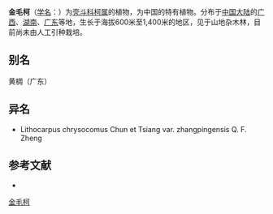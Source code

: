 {{Speciesbox
| name = 金毛柯
| status = 
| status_system = 
| image =
| genus = Lithocarpus
| species = chrysocomus
| authority = Chun et [[蒋英_(植物学家)|Tsiang]]
}}

'''金毛柯'''（[[学名|学名]]：{{lang|la|''Lithocarpus chrysocomus''}}）为[[壳斗科|壳斗科]][[柯属|柯属]]的植物，为中国的特有植物。分布于[[中国大陆|中国大陆]]的[[广西|广西]]、[[湖南|湖南]]、[[广东|广东]]等地，生长于海拔600米至1,400米的地区，见于山地杂木林，目前尚未由人工引种栽培。

== 别名 ==
黄椆（广东）

== 异名 ==
* Lithocarpus chrysocomus Chun et Tsiang var. zhangpingensis Q. F. Zheng

== 参考文献 ==
<div class="references-small">
* {{cite web| url =http://www.bioinfo.cn/db05/KmzwSpecies.php?action=view&id=9054| title =金毛柯| work =《中国高等植物数据库全库》| publisher =中国科学院微生物研究所| author =昆明植物研究所| accessdate =2009-02-24| deadurl =yes| archiveurl =https://web.archive.org/web/20160305103045/http://www.bioinfo.cn/db05/KmzwSpecies.php?action=view&id=9054| archivedate =2016-03-05}}
</div>
{{Taxonbar|from=Q15227453}}

[[Category:柯属|金毛柯]]


{{植物小作品}}